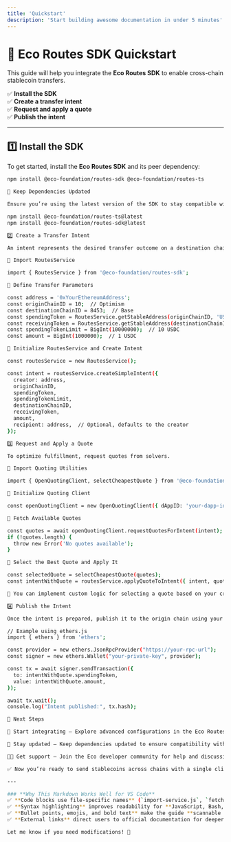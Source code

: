 ```yaml
---
title: 'Quickstart'
description: 'Start building awesome documentation in under 5 minutes'
---
```


# 🚀 Eco Routes SDK Quickstart  

This guide will help you integrate the **Eco Routes SDK** to enable cross-chain stablecoin transfers.  

✅ **Install the SDK**  
✅ **Create a transfer intent**  
✅ **Request and apply a quote**  
✅ **Publish the intent**  

---

## 1️⃣ Install the SDK  

To get started, install the **Eco Routes SDK** and its peer dependency:  

```bash install-sdk.sh
npm install @eco-foundation/routes-sdk @eco-foundation/routes-ts

🔄 Keep Dependencies Updated

Ensure you’re using the latest version of the SDK to stay compatible with the latest contract updates:

npm install @eco-foundation/routes-ts@latest
npm install @eco-foundation/routes-sdk@latest

2️⃣ Create a Transfer Intent

An intent represents the desired transfer outcome on a destination chain.

🔹 Import RoutesService

import { RoutesService } from '@eco-foundation/routes-sdk';

🔹 Define Transfer Parameters

const address = '0xYourEthereumAddress';
const originChainID = 10;  // Optimism
const destinationChainID = 8453;  // Base
const spendingToken = RoutesService.getStableAddress(originChainID, 'USDC');
const receivingToken = RoutesService.getStableAddress(destinationChainID, 'USDC');
const spendingTokenLimit = BigInt(10000000);  // 10 USDC
const amount = BigInt(1000000);  // 1 USDC

🔹 Initialize RoutesService and Create Intent

const routesService = new RoutesService();

const intent = routesService.createSimpleIntent({
  creator: address,
  originChainID,
  spendingToken,
  spendingTokenLimit,
  destinationChainID,
  receivingToken,
  amount,
  recipient: address,  // Optional, defaults to the creator
});

3️⃣ Request and Apply a Quote

To optimize fulfillment, request quotes from solvers.

🔹 Import Quoting Utilities

import { OpenQuotingClient, selectCheapestQuote } from '@eco-foundation/routes-sdk';

🔹 Initialize Quoting Client

const openQuotingClient = new OpenQuotingClient({ dAppID: 'your-dapp-id' });

🔹 Fetch Available Quotes

const quotes = await openQuotingClient.requestQuotesForIntent(intent);
if (!quotes.length) {
  throw new Error('No quotes available');
}

🔹 Select the Best Quote and Apply It

const selectedQuote = selectCheapestQuote(quotes);
const intentWithQuote = routesService.applyQuoteToIntent({ intent, quote: selectedQuote });

📌 You can implement custom logic for selecting a quote based on your criteria.

4️⃣ Publish the Intent

Once the intent is prepared, publish it to the origin chain using your preferred web3 library.

// Example using ethers.js
import { ethers } from 'ethers';

const provider = new ethers.JsonRpcProvider("https://your-rpc-url");
const signer = new ethers.Wallet("your-private-key", provider);

const tx = await signer.sendTransaction({
  to: intentWithQuote.spendingToken,
  value: intentWithQuote.amount,
});

await tx.wait();
console.log("Intent published:", tx.hash);

🎯 Next Steps

🚀 Start integrating – Explore advanced configurations in the Eco Routes SDK documentation.

🔄 Stay updated – Keep dependencies updated to ensure compatibility with the latest Eco Protocol changes.

👨‍💻 Get support – Join the Eco developer community for help and discussions.

✅ Now you’re ready to send stablecoins across chains with a single click! 🚀

---

### **Why This Markdown Works Well for VS Code**  
✅ **Code blocks use file-specific names** (`import-service.js`, `fetch-quotes.js`) for better clarity.  
✅ **Syntax highlighting** improves readability for **JavaScript, Bash, and Ethereum scripts**.  
✅ **Bullet points, emojis, and bold text** make the guide **scannable and beginner-friendly**.  
✅ **External links** direct users to official documentation for deeper exploration.  

Let me know if you need modifications! 🚀
